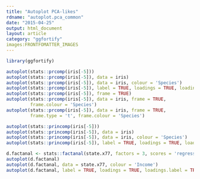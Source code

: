 ```yaml
---
title: "Autoplot PCA-likes"
rdname: "autoplot.pca_common"
date: "2015-04-25"
output: html_document
layout: article
category: "ggfortify"
images:FRONTFOMATTER_IMAGES
---
```


```r
library(ggfortify)
```

```r

autoplot(stats::prcomp(iris[-5]))
autoplot(stats::prcomp(iris[-5]), data = iris)
autoplot(stats::prcomp(iris[-5]), data = iris, colour = 'Species')
autoplot(stats::prcomp(iris[-5]), label = TRUE, loadings = TRUE, loadings.label = TRUE)
autoplot(stats::prcomp(iris[-5]), frame = TRUE)
autoplot(stats::prcomp(iris[-5]), data = iris, frame = TRUE,
         frame.colour = 'Species')
autoplot(stats::prcomp(iris[-5]), data = iris, frame = TRUE,
         frame.type = 't', frame.colour = 'Species')

autoplot(stats::princomp(iris[-5]))
autoplot(stats::princomp(iris[-5]), data = iris)
autoplot(stats::princomp(iris[-5]), data = iris, colour = 'Species')
autoplot(stats::princomp(iris[-5]), label = TRUE, loadings = TRUE, loadings.label = TRUE)

d.factanal <- stats::factanal(state.x77, factors = 3, scores = 'regression')
autoplot(d.factanal)
autoplot(d.factanal, data = state.x77, colour = 'Income')
autoplot(d.factanal, label = TRUE, loadings = TRUE, loadings.label = TRUE)



```